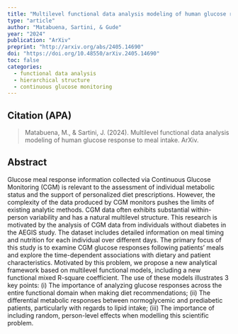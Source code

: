 ```yaml
---
title: "Multilevel functional data analysis modeling of human glucose response to meal intake"
type: "article"
author: "Matabuena, Sartini, & Gude"
year: "2024"
publication: "ArXiv"
preprint: "http://arxiv.org/abs/2405.14690"
doi: "https://doi.org/10.48550/arXiv.2405.14690"
toc: false
categories:
  - functional data analysis
  - hierarchical structure
  - continuous glucose monitoring
---
```


## Citation (APA)

> Matabuena, M., & Sartini, J. (2024). Multilevel functional data analysis modeling of human glucose response to meal intake. ArXiv.

## Abstract

Glucose meal response information collected via Continuous Glucose Monitoring (CGM) is relevant to the assessment of individual metabolic status and the support of personalized diet prescriptions. However, the complexity of the data produced by CGM monitors pushes the limits of existing analytic methods. CGM data often exhibits substantial within-person variability and has a natural multilevel structure. This research is motivated by the analysis of CGM data from individuals without diabetes in the AEGIS study. The dataset includes detailed information on meal timing and nutrition for each individual over different days. The primary focus of this study is to examine CGM glucose responses following patients' meals and explore the time-dependent associations with dietary and patient characteristics. Motivated by this problem, we propose a new analytical framework based on multilevel functional models, including a new functional mixed R-square coefficient. The use of these models illustrates 3 key points: (i) The importance of analyzing glucose responses across the entire functional domain when making diet recommendations; (ii) The differential metabolic responses between normoglycemic and prediabetic patients, particularly with regards to lipid intake; (iii) The importance of including random, person-level effects when modelling this scientific problem.

